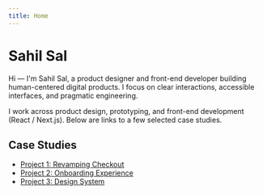 ```yaml
---
title: Home
---
```


# Sahil Sal

Hi — I'm Sahil Sal, a product designer and front-end developer building human-centered digital products. I focus on clear interactions, accessible interfaces, and pragmatic engineering.

I work across product design, prototyping, and front-end development (React / Next.js). Below are links to a few selected case studies.

## Case Studies

- [Project 1: Revamping Checkout](/case-study/project-1)
- [Project 2: Onboarding Experience](/case-study/project-2)
- [Project 3: Design System](/case-study/project-3)
